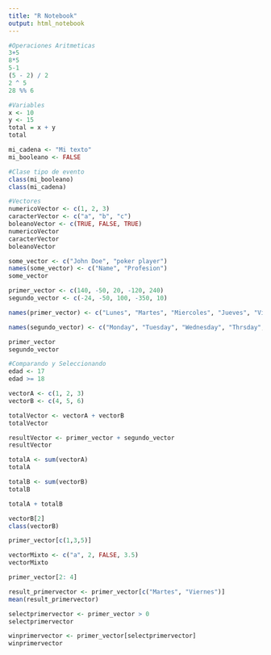 ```yaml
---
title: "R Notebook"
output: html_notebook
---
```



```r
#Operaciones Aritmeticas
3+5
8*5
5-1
(5 - 2) / 2
2 ^ 5
28 %% 6
```

```r
#Variables
x <- 10
y <- 15
total = x + y
total

mi_cadena <- "Mi texto"
mi_booleano <- FALSE

#Clase tipo de evento
class(mi_booleano)
class(mi_cadena)
```

```r
#Vectores
numericoVector <- c(1, 2, 3)
caracterVector <- c("a", "b", "c")
boleanoVector <- c(TRUE, FALSE, TRUE)
numericoVector
caracterVector
boleanoVector

some_vector <- c("John Doe", "poker player")
names(some_vector) <- c("Name", "Profesion")
some_vector

primer_vector <- c(140, -50, 20, -120, 240)
segundo_vector <- c(-24, -50, 100, -350, 10)

names(primer_vector) <- c("Lunes", "Martes", "Miercoles", "Jueves", "Viernes")

names(segundo_vector) <- c("Monday", "Tuesday", "Wednesday", "Thrsday", "Friday")

primer_vector
segundo_vector


```

```r
#Comparando y Seleccionando
edad <- 17
edad >= 18

vectorA <- c(1, 2, 3)
vectorB <- c(4, 5, 6)

totalVector <- vectorA + vectorB
totalVector

resultVector <- primer_vector + segundo_vector
resultVector

totalA <- sum(vectorA)
totalA

totalB <- sum(vectorB)
totalB

totalA + totalB

vectorB[2]
class(vectorB)

primer_vector[c(1,3,5)]

vectorMixto <- c("a", 2, FALSE, 3.5)
vectorMixto

primer_vector[2: 4]

result_primervector <- primer_vector[c("Martes", "Viernes")]
mean(result_primervector)

selectprimervector <- primer_vector > 0
selectprimervector

winprimervector <- primer_vector[selectprimervector]
winprimervector




```




